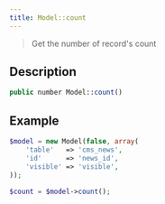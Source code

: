 ```yaml
---
title: Model::count
---
```


> Get the number of record's count


## Description

```php
public number Model::count()
```


## Example

```php title="Controller"
$model = new Model(false, array(
    'table'   => 'cms_news',
    'id'      => 'news_id',
    'visible' => 'visible',
));

$count = $model->count();
```